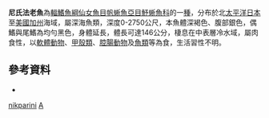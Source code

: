 {{Speciesbox
| taxon = Anotopterus nikparini
| binomial_authority = [[Kukuev|Kukuev]], 1998
| status = NE
| status_system = IUCN3.1
}}

'''尼氏法老魚'''為[[輻鰭魚綱|輻鰭魚綱]][[仙女魚目|仙女魚目]][[帆蜥魚亞目|帆蜥魚亞目]][[魣蜥魚科|魣蜥魚科]]的一[[種|種]]，分布於北[[太平洋|太平洋]][[日本|日本]]至[[美國|美國]][[加州|加州]]海域，屬深海魚類，深度0-2750公尺，本魚體深褐色、腹部銀色，偶鰭與尾鰭為均勻黑色，身體延長，體長可達146公分，棲息在中表層冷水域，屬肉食性，以[[軟體動物|軟體動物]]、[[甲殼類|甲殼類]]、[[腔腸動物|腔腸動物]]及[[魚類|魚類]]等為食，生活習性不明。

==參考資料==
*{{FishBase_species|genus=Anotopterus|species=nikparini|year=2016|month=7}}

{{魚類小作品}}
{{Taxonbar}}
[[Category:法老魚屬|nikparini]]
[[Category:1998年描述的魚類|A]]